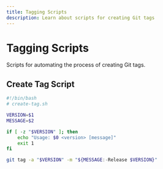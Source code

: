 ```yaml
---
title: Tagging Scripts
description: Learn about scripts for creating Git tags
---
```


# Tagging Scripts

Scripts for automating the process of creating Git tags.

## Create Tag Script

```bash
#!/bin/bash
# create-tag.sh

VERSION=$1
MESSAGE=$2

if [ -z "$VERSION" ]; then
    echo "Usage: $0 <version> [message]"
    exit 1
fi

git tag -a "$VERSION" -m "${MESSAGE:-Release $VERSION}"
```
